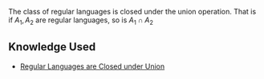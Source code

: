 The class of regular languages is closed under the union operation. That is if <math display="inline">A_{1}, A_{2}</math> are regular languages, so is <math display="inline">A_{1} \cap A_{2}</math>

{{Proof|content=
* First follow the proof of the closure under union, we only modify the construction as follows:
*<math display="inline">F</math> is defined to be the set of pairs such that both members are in an accepting state of <math display="inline">M_{1}</math>, <math display="inline">M_{2}</math>, in other words <math display="block">F = \left( F_{1} \times F_{2} \right)</math>
}}

== Knowledge Used ==

* [[Regular Languages are Closed under Union]]
{{Knowledge Metadata|Computability|Theorem}}